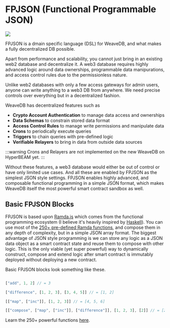 # FPJSON (Functional Programmable JSON)

![](/images/fpjson.png)

FPJSON is a dmain specific language (DSL) for WeaveDB, and what makes a fully decentralized DB possible.

Apart from performance and scalability, you cannot just bring in an existing web2 database and decentralize it. A web3 database requires highly advanced logic around data ownerships, programmable data manipurations, and access control rules due to the permissionless nature.

Unlike web2 databases with only a few access gateways for admin users, anyone can write anything to a web3 DB from anywhere. We need precise controls over everything but in a decentralized fashion.

WeaveDB has decentralized features such as

- **Crypto Account Authentication** to manage data access and ownerships
- **Data Schemas** to constrain stored data format
- **Access Control Rules** to manage write permissions and manipulate data
- **Crons** to periodically execute queries
- **Triggers** to chain queries with pre-defined logic
- **Verifiable Relayers** to bring in data from outside data sources

:::warning
Crons and Relayers are not implemented on the new WeaveDB on HyperBEAM yet.
:::

Without these features, a web3 database would either be out of control or have only limited use cases. And all these are enabled by FPJSON as the simplest JSON style settings. FPJSON enables highly advanced, and composable functional programming in a simple JSON format, which makes WeaveDB itself the most powerful smart contract sandbox as well.

## Basic FPJSON Blocks

FPJSON is based upon [Ramda.js](https://ramdajs.com/) which comes from the functional programming ecosystem (I believe it's heavily inspired by [Haskell](https://www.haskell.org/)). You can use most of the [250+ pre-defined Ramda functions](https://fpjson.weavedb.dev/), and compose them in any depth of complexity, but in a simple JSON array format. The biggest advantage of JSON style programming is we can store any logic as a JSON data object as a smart contract state and reuse them to compose with other logic. This is the only viable (yet super powerful) way to dynamically construct, compose and extend logic after smart contract is immutably deployed without deploying a new contract.

Basic FPJSON blocks look something like these.

```js

["add", 1, 2] // = 3

["difference", [1, 2, 3], [3, 4, 5]] // = [1, 2]

[["map", ["inc"]], [1, 2, 3]] // = [4, 5, 6]

[["compose", ["map", ["inc"]], ["difference"]], [1, 2, 3], [2]] // = [2, 4]
```
Learn the 250+ powerful functions [here](https://fpjson.weavedb.dev).
